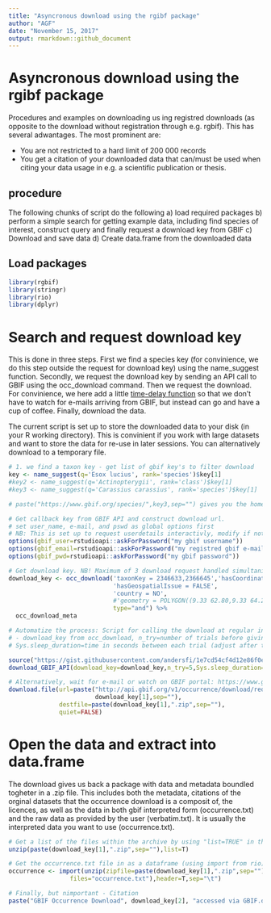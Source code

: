 ```yaml
---
title: "Asyncronous download using the rgibf package"
author: "AGF"
date: "November 15, 2017"
output: rmarkdown::github_document
---
```


# Asyncronous download using the rgibf package
Procedures and examples on downloading us
ing registred downloads (as opposite to the download without registration through e.g. rgbif). This has several adwantages. The most prominent are: 

* You are not restricted to a hard limit of 200 000 records
* You get a citation of your downloaded data that can/must be used when citing your data usage in e.g. a scientific publication or thesis. 

## procedure
The following chunks of script do the following
a) load required packages
b) perform a simple search for getting example data, including find species of interest, construct query and finally request a download key from GBIF
c) Download and save data
d) Create data.frame from the downloaded data


## Load packages

```r
library(rgbif)
library(stringr)
library(rio)
library(dplyr)

```


# Search and request download key
This is done in three steps. First we find a species key (for convinience, we do this step outside the request for download key) using the name_suggest function. Secondly, we request the download key by sending an API call to GBIF using the occ_download command. Then we request the download. For convinience, we here add a little [time-delay function](https://gist.githubusercontent.com/andersfi/1e7cd54cf4d12e86f0ecc66effd86129/raw/0d40d1971427aecd0c469c062c0693320392435b/download_from_GBIF_key) so that we don't have to watch for e-mails arriving from GBIF, but instead can go and have a cup of coffee. Finally, download the data. 

The current script is set up to store the downloaded data to your disk (in your R working directory). This is convinient if you work with large datasets and want to store the data for re-use in later sessions. You can alternatively download to a temporary file. 

```r

# 1. we find a taxon key - get list of gbif key's to filter download
key <- name_suggest(q='Esox lucius', rank='species')$key[1] 
#key2 <- name_suggest(q='Actinopterygii', rank='class')$key[1] 
#key3 <- name_suggest(q='Carassius carassius', rank='species')$key[1]

# paste("https://www.gbif.org/species/",key3,sep="") gives you the homepage of the species

# Get callback key from GBIF API and construct download url. 
# set user_name, e-mail, and pswd as global options first
# NB: This is set up to request userdetails interactivly, modify if not running through rstudio
options(gbif_user=rstudioapi::askForPassword("my gbif username"))
options(gbif_email=rstudioapi::askForPassword("my registred gbif e-mail"))
options(gbif_pwd=rstudioapi::askForPassword("my gbif password"))

# Get download key. NB! Maximum of 3 download request handled simultaniusly
download_key <- occ_download('taxonKey = 2346633,2366645','hasCoordinate = TRUE',
                             'hasGeospatialIssue = FALSE',
                             'country = NO',
                             #'geometry = POLYGON((9.33 62.80,9.33 64.20,12.13,64.20,12.13,62.80,9.33 62.80))',
                             type="and") %>% 
  occ_download_meta

# Automatize the process: Script for calling the download at regular interval
# - download_key from occ_download, n_try=number of trials before giving up, 
# Sys.sleep_duration=time in seconds between each trial (adjust after the expected size of the download). This function will download the data as a .zip file to the working directory of R. 

source("https://gist.githubusercontent.com/andersfi/1e7cd54cf4d12e86f0ecc66effd86129/raw/0d40d1971427aecd0c469c062c0693320392435b/download_from_GBIF_key")
download_GBIF_API(download_key=download_key,n_try=5,Sys.sleep_duration=15)

# Alternatively, wait for e-mail or watch on GBIF portal: https://www.gbif.org/user/download # The download key will be shown as lasts part of the url e.g. https://www.gbif.org/occurrence/download/0003580-171002173027117
download.file(url=paste("http://api.gbif.org/v1/occurrence/download/request/",
                        download_key[1],sep=""),
              destfile=paste(download_key[1],".zip",sep=""),
              quiet=FALSE)

```

# Open the data and extract into data.frame 
The download gives us back a package with data and metadata boundled togheter in a .zip file. This includes both the metadata, citations of the orginal datasets that the occurrence download is a composit of, the licences, as well as the data in both gbif interpreted form (occurrence.txt) and the raw data as provided by the user (verbatim.txt). It is usually the interpreted data you want to use (occurrence.txt). 

```r
# Get a list of the files within the archive by using "list=TRUE" in the unzip function.
unzip(paste(download_key[1],".zip",sep=""),list=T)

# Get the occurrence.txt file in as a dataframe (using import from rio)
occurrence <- import(unzip(zipfile=paste(download_key[1],".zip",sep=""),
                 files="occurrence.txt"),header=T,sep="\t")

# Finally, but nimportant - Citation 
paste("GBIF Occurrence Download", download_key[2], "accessed via GBIF.org on", Sys.Date())
```

